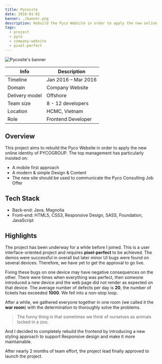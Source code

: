 ```yaml
---
title: Pycosite
date: 2016-01-01
banner: ./banner.png
description: Rebuild the Pyco Website in order to apply the new online identity of PYCOGROUP
tags:
  - project
  - pyco
  - company-website
  - pixel-perfect
---
```


![Pycosite's banner](./banner.png)

| Info           | Description         |
| -------------- | ------------------- |
| Timeline       | Jan 2016 – Mar 2016 |
| Domain         | Company Website     |
| Delivery model | Offshore            |
| Team size      | 8 - 12 developers   |
| Location       | HCMC, Vietnam       |
| Role           | Frontend Developer  |

## Overview

This project aims to rebuild the Pyco Website in order to apply the new online identity of PYCOGROUP.
The top management has particularly insisted on:

- A mobile first approach
- A modern & simple Design & Content
- The new site should be used to communicate the Pyco Consulting Job Offer

## Tech Stack

- Back-end: Java, Magnolia
- Front-end: HTML5, CSS3, Responsive Design, SASS, Foundation, JavaScript

## Highlights

The project has been underway for a while before I joined. This is a user interface-oriented project and requires **pixel-perfect** to be achieved.
The demos were successful in overall but later minor UI bugs were found on several devices.
Therefore, we have yet to get the approval to go live.

Fixing these bugs on one device may have negative consequences on the other.
There were times when everything was perfect, then someone introduced a new device and the web page did not render as expected on that device. The average number of defects per day is **20**, the number of tickets has exceeded **1000**.
We fell into a non-stop loop.

After a while, we gathered everyone together in one room (we called it the **war room**) with the determination to thoroughly solve the problems.

> The funny thing is that sometimes we think of ourselves as animals locked in a zoo.

And I decided to completely rebuild the frontend by introducing a new styling approach to support Responsive design and make it more maintainable.

After nearly 2 months of team effort, the project lead finally approved to launch the project.
